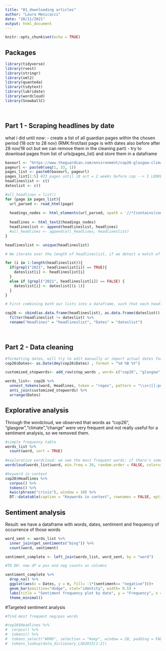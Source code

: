 ```yaml
---
title: "01_downloading articles"
author: "Laura Menicacci"
date: "28/11/2021"
output: html_document
---
```


```r
knitr::opts_chunk$set(echo = TRUE)
```

## Packages

```r
library(tidyverse)
library(rvest)
library(stringr)
library(xml2)
library(quanteda)
library(tidytext)
library(lubridate)
library(wordcloud)
library(SnowballC)
```
<br>

## Part 1 - Scraping headlines by date 

what i did until now: 
 - create a list of all guardian pages within the chosen period (18 octr to 28 nov) (RMK:first/last page is with dates also before after 28 nov/18 oct but we can remove them in the cleaning part)
 - try to download pages from list of urls(pages_list) and store them in a dataframe
```r

baseurl <- "https://www.theguardian.com/environment/cop26-glasgow-climate-change-conference-2021?page="
pageurl <- paste0(seq(1, 33, 1))
pages_list <- paste0(baseurl, pageurl)
pages_list[1:5] #33 pages until 18 oct = 2 weeks before cop --> I LOOKED AT IT BY HAND, IS THERE A WAY TO LOOK INTO IT AUTOMATICALLY? (NOT URGENT)
headlineslist <- c()
dateslist <- c()

#all_headlines = list()
for (page in pages_list){
  url_parsed <- read_html(page)
  
  headings_nodes <- html_elements(url_parsed, xpath = '//*[contains(concat( " ", @class, " " ), concat( " ", "fc-date-headline", " " ))] | //*[contains(concat( " ", @class, " " ), concat( " ", "js-headline-text", " " ))]')
  
  headlines <- html_text2(headings_nodes)
  headlineslist <- append(headlineslist, headlines)
  #all_headlines <- append(all_headlines, headlineslist)
}

headlineslist <- unique(headlineslist)

# We iterate over the length of headlineslist, if we detect a match of "2021" in the headlineslist we recognise it as a date, and copy it into our dateslist. Note we keep the same position the date had in headlines. In the case were we don't find a date in the headlineslist, we fill the spot in dateslist with the previous entry (dateslist[i] <- dateslist[i-1]).

for (i in 1:length(headlineslist)){
  if(grepl("2021", headlineslist[i]) == TRUE){
    dateslist[i] <- headlineslist[i]
  }
  else if (grepl("2021", headlineslist[i]) == FALSE) {
    dateslist[i] <- dateslist[(i-1)]
  }
}

# First combining both our lists into a dataframe, such that each headline is associated with a date, and then removing all rows in which headlines = dates since we no longer need these for reference.  

cop26 <- cbind(as.data.frame(headlineslist), as.data.frame(dateslist)) %>% 
  filter(headlineslist != dateslist) %>% 
  rename("Headlines" = "headlineslist", "Dates" = "dateslist")

```
<br>

## Part 2 - Data cleaning 
```r

#formatting dates, will try to edit manually or import actual dates for the nonfomratted lines later
cop26$Dates<- as.Date(dmy(cop26$Dates) , format = "%d %B %Y")

customized_stopwords<- add_row(stop_words , word= c("cop26", "glasgow","climate","change")) #crisis

words_list<- cop26 %>% 
  unnest_tokens(word, Headlines, token = "regex", pattern = "\\s+|[[:punct:]]+") %>%
  anti_join(customized_stopwords) %>% 
  arrange(Dates)

```

## Explorative analysis

Through the wordcloud, we observed that words as "cop26", "glasgow","climate","change" were very frequent and not really useful for a sentiment analysis, so we removed them. 
```r
#simple frequency table
words_list %>% 
  count(word, sort = TRUE) 
 
#explorative wordcloud: we see the most frequent words: if there's something useless we remove it 
wordcloud(words_list$word, min.freq = 20, random.order = FALSE, colors=brewer.pal(8, "Dark2"))

#keyword in context
cop26$Headlines %>% 
  corpus() %>% 
  tokens() %>% 
  kwic(phrase("crisis"), window = 10) %>% 
  DT::datatable(caption = "Keywords in context", rownames = FALSE, options = list(scrollX = TRUE, pageLength = 5, lengthMenu = c(5, 10, 15, 20)))

```
## Sentiment analysis

Result: we have a dataframe with words, dates, sentiment and frequency of occurrence of those words
```r
word_sent <- words_list %>% 
  inner_join(get_sentiments("bing")) %>% 
  count(word, sentiment) 

sentiment_complete <- left_join(words_list, word_sent, by = "word")

#TO DO: new df w pos and neg counts as columns 

sentiment_complete %>% 
  drop_na() %>% 
  ggplot(aes(x = Dates, y = n, fill= -1*(sentiment== "negative")))+
  geom_bar(position="dodge", stat="identity", width= 0.5) +
  labs(title = "Sentiment frequency plot by date", y = "Frequency", x = "Date", fill = "sentiment") +
  theme_minimal()

```

#Targeted sentiment analysis
```r
#find most frequent neg/pos words

#cop26$Headlines %>% 
#  corpus() %>% 
#  tokens() %>%
#  tokens_select("WORD", selection = "keep", window = 20, padding = FALSE, verbose = TRUE)
#  tokens_lookup(data_dictionary_LSD2015[1:2])


```





